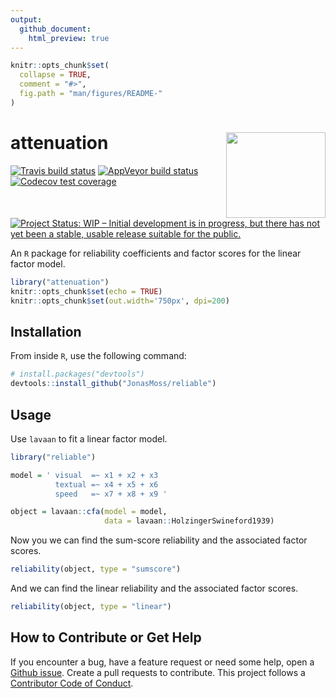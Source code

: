 ```yaml
---
output:
  github_document:
    html_preview: true
---
```


<!-- README.md is generated from README.Rmd. Please edit that file -->


```r
knitr::opts_chunk$set(
  collapse = TRUE,
  comment = "#>",
  fig.path = "man/figures/README-"
)
```

# attenuation <img src="man/figures/logo.png" align="right" width="159" height="137" />
[![Travis build status](https://travis-ci.org/JonasMoss/reliable.svg?branch=master)](https://travis-ci.org/JonasMoss/reliable)
[![AppVeyor build status](https://ci.appveyor.com/api/projects/status/github/JonasMoss/reliable?branch=master&svg=true)](https://ci.appveyor.com/project/JonasMoss/reliable)
[![Codecov test coverage](https://codecov.io/gh/JonasMoss/reliable/branch/master/graph/badge.svg)](https://codecov.io/gh/JonasMoss/reliablen?branch=master)
[![Project Status: WIP – Initial development is in progress, but there has not yet been a stable, usable release suitable for the public.](https://www.repostatus.org/badges/latest/wip.svg)](https://www.repostatus.org/#wip)

An `R` package for reliability coefficients and factor scores for the linear
factor model. 
```r
library("attenuation")
knitr::opts_chunk$set(echo = TRUE)
knitr::opts_chunk$set(out.width='750px', dpi=200)
```

## Installation
From inside `R`, use the following command:
```r
# install.packages("devtools")
devtools::install_github("JonasMoss/reliable")
```

## Usage
Use `lavaan` to fit a linear factor model.

```r
library("reliable")

model = ' visual  =~ x1 + x2 + x3
          textual =~ x4 + x5 + x6
          speed   =~ x7 + x8 + x9 '

object = lavaan::cfa(model = model,
                     data = lavaan::HolzingerSwineford1939)
```

Now you we can find the sum-score reliability and the associated factor
scores.

```r
reliability(object, type = "sumscore")
```

And we can find the linear reliability and the associated factor scores.

```r
reliability(object, type = "linear")
```

## How to Contribute or Get Help
If you encounter a bug, have a feature request or need some help, open a [Github issue](https://github.com/JonasMoss/reliable/issues). Create a pull requests
to contribute. This project follows a [Contributor Code of Conduct](https://www.contributor-covenant.org/version/1/4/code-of-conduct.md).
